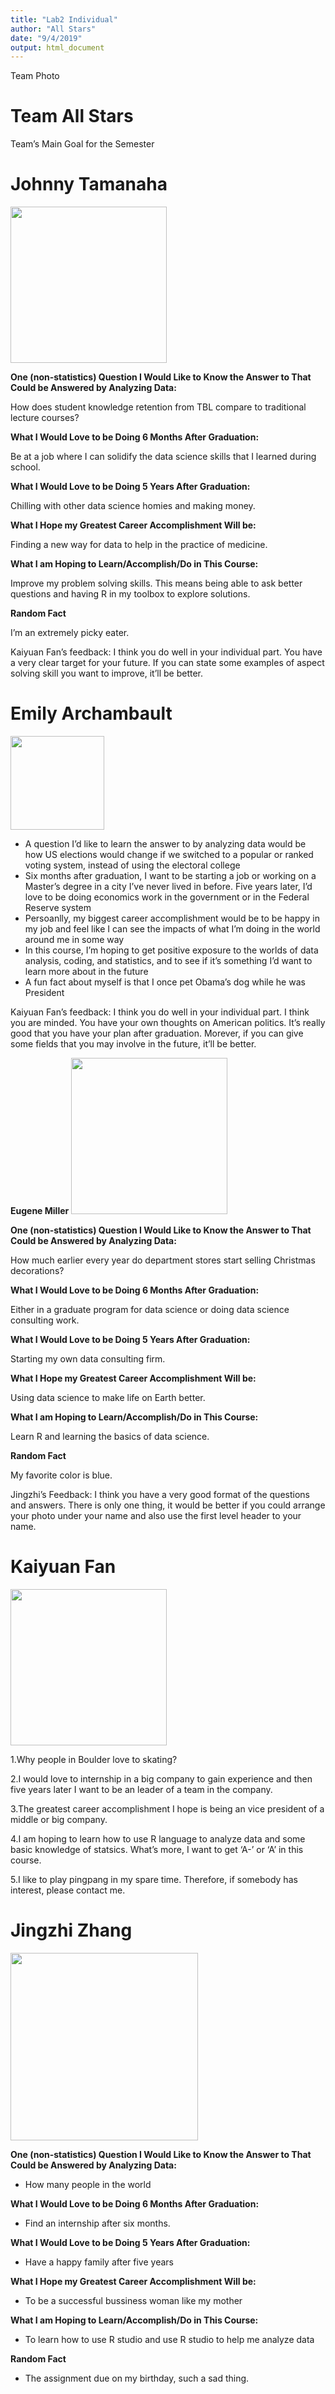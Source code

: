 ```yaml
---
title: "Lab2 Individual"
author: "All Stars"
date: "9/4/2019"
output: html_document
---
```


Team Photo

# Team All Stars

Team's Main Goal for the Semester

# Johnny Tamanaha

![](IMG_2060(1).jpg){width=250px}

**One (non-statistics) Question I Would Like to Know the Answer to That Could be Answered by Analyzing Data:**

How does student knowledge retention from TBL compare to traditional lecture courses?

**What I Would Love to be Doing 6 Months After Graduation:**

Be at a job where I can solidify the data science skills that I learned during school.

**What I Would Love to be Doing 5 Years After Graduation:**

Chilling with other data science homies and making money.

**What I Hope my Greatest Career Accomplishment Will be:**

Finding a new way for data to help in the practice of medicine. 

**What I am Hoping to Learn/Accomplish/Do in This Course:**

Improve my problem solving skills. This means being able to ask better questions and having R in my toolbox to explore solutions. 

**Random Fact**

I'm an extremely picky eater. 

Kaiyuan Fan's feedback:
I think you do well in your individual part. You have a very clear target for your future.
If you can state some examples of aspect solving skill you want to improve, it'll be better.

# Emily Archambault

![](mephoto.jpg){width=150px}

* A question I'd like to learn the answer to by analyzing data would be how US elections would change if we switched to a popular or ranked voting system, instead of using the electoral college
* Six months after graduation, I want to be starting a job or working on a Master's degree in a city I've never lived in before. Five years later, I'd love to be doing economics work in the government or in the Federal Reserve system
* Persoanlly, my biggest career accomplishment would be to be happy in my job and feel like I can see the impacts of what I'm doing in the world around me in some way
* In this course, I'm hoping to get positive exposure to the worlds of data analysis, coding, and statistics, and to see if it's something I'd want to learn more about in the future
* A fun fact about myself is that I once pet Obama's dog while he was President


Kaiyuan Fan's feedback: 
I think you do well in your individual part. I think you are minded. You have your own thoughts on American politics. 
It's really good that you have your plan after graduation. Morever, if you can give some fields that you may involve in the future, it'll be better.

__Eugene Miller__
![](IMG_3621.png){width=250px}

**One (non-statistics) Question I Would Like to Know the Answer to That Could be Answered by Analyzing Data:**

How much earlier every year do department stores start selling Christmas decorations?

**What I Would Love to be Doing 6 Months After Graduation:**

Either in a graduate program for data science or doing data science consulting work. 

**What I Would Love to be Doing 5 Years After Graduation:**

Starting my own data consulting firm.

**What I Hope my Greatest Career Accomplishment Will be:**

Using data science to make life on Earth better.

**What I am Hoping to Learn/Accomplish/Do in This Course:**

Learn R and learning the basics of data science.

**Random Fact**

My favorite color is blue.

Jingzhi's Feedback: I think you have a very good format of the questions and answers. There is only one thing, it would be better if you could arrange your photo under your name and also use the first level header to your name. 

# Kaiyuan Fan
 ![](photo1.jpg){width=250}
 
 
 1.Why people in Boulder love to skating? 

 2.I would love to internship in a big company to gain experience and then five years later I want to be an leader of a team in the company.

 3.The greatest career accomplishment I hope is being an vice president of a middle or big company.
 
 4.I am hoping to learn how to use R language to analyze data and some basic knowledge of statsics. What's more, I want to get  'A-' or 'A' in this course.
 
 5.I like to play pingpang in my spare time. Therefore, if somebody has interest, please contact me.
 

 
  
# Jingzhi Zhang

 ![](HIQI6256.jpg){width=300}

**One (non-statistics) Question I Would Like to Know the Answer to That Could be Answered by Analyzing Data:**

* How many people in the world

**What I Would Love to be Doing 6 Months After Graduation:**

* Find an internship after six months.

**What I Would Love to be Doing 5 Years After Graduation:**

* Have a happy family after five years

**What I Hope my Greatest Career Accomplishment Will be:**

* To be a successful bussiness woman like my mother

**What I am Hoping to Learn/Accomplish/Do in This Course:**

* To learn how to use R studio and use R studio to help me analyze data

**Random Fact**

* The assignment due on my birthday, such a sad thing.

